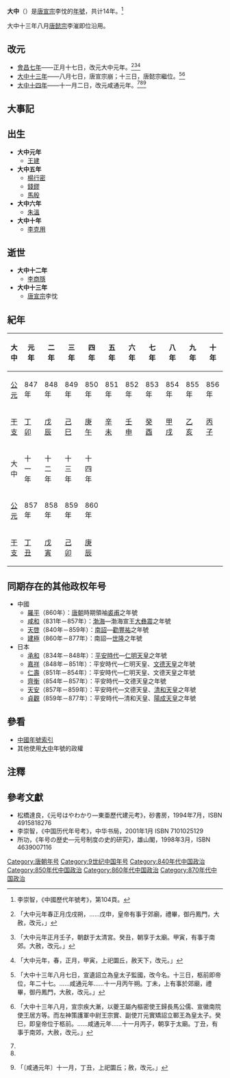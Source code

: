 {{Eranamebox|年号=大中
|起讫时间= 847年－860年十一月
|政权= 唐朝
|帝王= [[唐宣宗|唐宣宗]]李忱
|历时= 14年
|timeline= <timeline>
ImageSize  = width:200 height:50
PlotArea   = width:180 height:30 left:10 bottom:20
TimeAxis   = orientation:horizontal
DateFormat = yyyy
Period     = from:618 till:907
AlignBars  = early
ScaleMajor = increment:32 start:618
Colors =
  id:canvas value:rgb(1,1,0.85)
BackgroundColors = canvas:canvas
PlotData =
  width:15 color:black
  bar:era from:start till:end
  bar:era from:846 till:859 color:red
  bar:era from:847 till:860 color:blue
</timeline>
|说明= {{fontcolor|blue|大中}}在唐朝和{{fontcolor|red|唐宣宗}}时期的位置。 
}}
'''大中'''（{{kj|847年|正月|860年|十一月}}）是[[唐宣宗|唐宣宗]]李忱的[[年號|年號]]，共计14年。<ref>李崇智，《中國歷代年號考》，第104頁。</ref>

大中十三年八月[[唐懿宗|唐懿宗]]李漼即位沿用。

==改元==
*[[847年|會昌七年]]——正月十七日，改元大中元年。<ref>{{cite wikisource|title=舊唐書本紀第十八下宣宗|last=劉昫|wslink=zh:舊唐書/卷18下}}「大中元年春正月戊戌朔，……戊申，皇帝有事于郊廟，禮畢，御丹鳳門，大赦，改元，」</ref><ref>{{cite wikisource|title=新唐書本紀第八宣宗|last=歐陽脩|wslink=zh:新唐書/卷008}}「大中元年正月壬子，朝獻于太清宮。癸丑，朝享于太廟。甲寅，有事于南郊。大赦，改元。」</ref><ref name=":3">{{cite wikisource|title=資治通鑑唐紀六十四|last=司馬光|wslink=zh:資治通鑒 (胡三省音注)/卷248}}「大中元年，春，正月，甲寅，上祀圜丘，赦天下，改元。」</ref>
*[[859年|大中十三年]]——八月七日，唐宣宗崩；十三日，唐懿宗繼位。<ref name=":1">{{cite wikisource|title=舊唐書本紀第十九上懿宗|last=劉昫|wslink=zh:舊唐書/卷19上}}「大中十三年八月七日，宣遺詔立為皇太子監國，改今名。十三日，柩前即帝位，年二十七。……咸通元年……十一月丙午朔。丁未，上有事於郊廟，禮畢，御丹鳳門，大赦，改元。」</ref><ref name=":2">{{cite wikisource|title=新唐書本紀第九懿宗|last=歐陽脩|wslink=zh:新唐書/卷009}}「大中十三年八月，宣宗疾大漸，以夔王屬內樞密使王歸長馬公儒、宣徽南院使王居方等。而左神策護軍中尉王宗實、副使丌元實矯詔立鄆王為皇太子。癸巳，即皇帝位于柩前。……咸通元年……十一月丙子，朝享于太廟。丁丑，有事于南郊，大赦，改元。」</ref>
*[[860年|大中十四年]]——十一月二日，改元咸通元年。<ref name=":1"/><ref name=":2"/><ref>{{cite wikisource|title=資治通鑑唐紀六十六|last=司馬光|wslink=zh:資治通鑒 (胡三省音注)/卷250}}「〔咸通元年〕十一月，丁丑，上祀圜丘；赦，改元。」</ref>

==大事記==

==出生==
*'''大中元年'''
**[[王建|王建]]
*'''大中五年'''
**[[楊行密|楊行密]]
**[[錢鏐|錢鏐]]
**[[馬殷|馬殷]]
*'''大中六年'''
**[[朱溫|朱溫]]
*'''大中十年'''
**[[李克用|李克用]]

==逝世==
*'''大中十二年'''
**[[李商隱|李商隱]]
*'''大中十三年'''
**[[唐宣宗|唐宣宗]]李忱

==紀年==

{| class="wikitable"  style="text-align:center;"
!大中!!元年!!二年!!三年!!四年!!五年!!六年!!七年!!八年!!九年!!十年
|-
![[公元|公元]]
|847年||848年||849年||850年||851年||852年||853年||854年||855年||856年
|-
![[干支|干支]]
|[[丁卯|丁卯]]||[[戊辰|戊辰]]||[[己巳|己巳]]||[[庚午|庚午]]||[[辛未|辛未]]||[[壬申|壬申]]||[[癸酉|癸酉]]||[[甲戌|甲戌]]||[[乙亥|乙亥]]||[[丙子|丙子]]
|-
!大中!!十一年!!十二年!!十三年!!十四年
|-
![[公元|公元]]
|857年||858年||859年||860年
|-
![[干支|干支]]
|[[丁丑|丁丑]]||[[戊寅|戊寅]]||[[己卯|己卯]]||[[庚辰|庚辰]]
|}

==同期存在的其他政权年号==
*中國
**[[羅平_(裘甫)|羅平]]（860年）：[[唐朝|唐朝]]時期領袖[[裘甫|裘甫]]之年號
**[[咸和_(渤海)|咸和]]（831年－857年）：[[渤海國|渤海]]—渤海宣王[[大彝震|大彝震]]之年號
**[[天启_(南诏)|天啓]]（840年－859年）：[[南詔|南詔]]—[[勸豐祐|勸豐祐]]之年號
**[[建極|建極]]（860年－877年）：南詔—[[世隆|世隆]]之年號
*日本
**[[承和_(日本)|承和]]（834年－848年）：[[平安時代|平安時代]]—[[仁明天皇|仁明天皇]]之年號
**[[嘉祥_(日本)|嘉祥]]（848年－851年）：平安時代—仁明天皇、[[文德天皇|文德天皇]]之年號
**[[仁壽_(日本)|仁壽]]（851年－854年）：平安時代—仁明天皇、文德天皇之年號
**[[齊衡|齊衡]]（854年－857年）：平安時代—文德天皇之年號
**[[天安_(日本)|天安]]（857年－859年）：平安時代—文德天皇、[[清和天皇|清和天皇]]之年號
**[[貞觀_(日本)|貞觀]]（859年－877年）：平安時代—清和天皇、[[陽成天皇|陽成天皇]]之年號

==參看==
*[[中国年号列表#唐朝|中國年號索引]]
*其他使用[[大中|大中]]年號的政權

==注釋==
{{Reflist}}

==參考文獻==
*松橋達良，《元号はやわかり—東亜歷代建元考》，砂書房，1994年7月，ISBN 4915818276
*李崇智，《中国历代年号考》，中华书局，2001年1月 ISBN 7101025129
*所功，《年号の歴史―元号制度の史的研究》，雄山閣，1998年3月，ISBN 4639007116

{{年号|[[会昌_(唐朝)|会昌]]|[[中国年号列表#唐朝_2|唐朝年號]]<br>847年－860年|[[咸通|咸通]]}}
{{唐朝年号}}

[[Category:唐朝年号|Category:唐朝年号]]
[[Category:9世纪中国年号|Category:9世纪中国年号]]
[[Category:840年代中国政治|Category:840年代中国政治]]
[[Category:850年代中国政治|Category:850年代中国政治]]
[[Category:860年代中国政治|Category:860年代中国政治]]
[[Category:870年代中国政治|Category:870年代中国政治]]